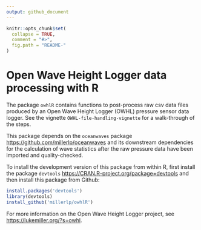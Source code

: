 ```yaml
---
output: github_document
---
```


<!-- README.md is generated from README.Rmd. Please edit that file -->

```r
knitr::opts_chunk$set(
  collapse = TRUE,
  comment = "#>",
  fig.path = "README-"
)
```

# Open Wave Height Logger data processing with R

The package `owhlR` contains functions to post-process raw csv data files produced by an Open Wave Height Logger (OWHL) pressure sensor data logger. See the vignette `OWHL-file-handling-vignette` for a walk-through of the steps.

This package depends on the `oceanwaves` package 
[https://github.com/millerlp/oceanwaves](https://github.com/millerlp/oceanwaves) and its 
downstream dependencies for the calculation of wave statistics after the raw pressure data have been imported and quality-checked. 

To install the development version of this package from within R, first install the package `devtools`
[https://CRAN.R-project.org/package=devtools](https://CRAN.R-project.org/package=devtools)
and then install this package from Github:

```r
install.packages('devtools')
library(devtools)
install_github('millerlp/owhlR')
```

For more information on the Open Wave Height Logger project, 
see [https://lukemiller.org/?s=owhl](https://lukemiller.org/?s=owhl).
